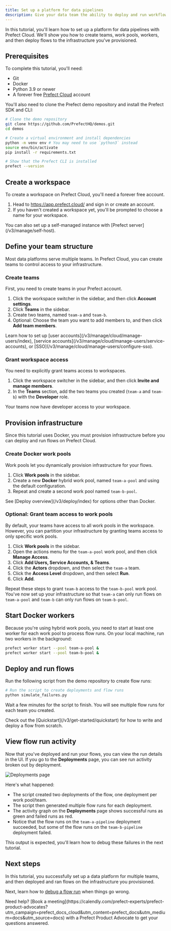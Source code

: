 ```yaml
---
title: Set up a platform for data pipelines
description: Give your data team the ability to deploy and run workflows.
---
```


In this tutorial, you'll learn how to set up a platform for data pipelines with Prefect Cloud.
We'll show you how to create teams, work pools, workers, and then deploy flows to the infrastructure you've provisioned.

## Prerequisites

To complete this tutorial, you'll need:

- Git
- Docker
- Python 3.9 or newer
- A forever free [Prefect Cloud](https://app.prefect.cloud/) account

You'll also need to clone the Prefect demo repository and install the Prefect SDK and CLI:

```bash
# Clone the demo repository
git clone https://github.com/PrefectHQ/demos.git
cd demos
```

```bash
# Create a virtual environment and install dependencies
python -m venv env # You may need to use `python3` instead
source env/bin/activate
pip install -r requirements.txt
```

```bash
# Show that the Prefect CLI is installed
prefect --version
```

## Create a workspace

To create a workspace on Prefect Cloud, you'll need a forever free account.

1. Head to https://app.prefect.cloud/ and sign in or create an account.
1. If you haven't created a workspace yet, you'll be prompted to choose a name for your workspace.

<Note>
You can also set up a self-managed instance with [Prefect server](/v3/manage/self-host).
</Note>

## Define your team structure

Most data platforms serve multiple teams.
In Prefect Cloud, you can create teams to control access to your infrastructure.

### Create teams

First, you need to create teams in your Prefect account.

1. Click the workspace switcher in the sidebar, and then click **Account settings**.
1. Click **Teams** in the sidebar.
1. Create two teams, named `team-a` and `team-b`.
1. Optional: Choose the team you want to add members to, and then click **Add team members**.

<Note>
Learn how to set up [user accounts](/v3/manage/cloud/manage-users/index), [service accounts](/v3/manage/cloud/manage-users/service-accounts), or [SSO](/v3/manage/cloud/manage-users/configure-sso).
</Note>

### Grant workspace access

You need to explicitly grant teams access to workspaces.

1. Click the workspace switcher in the sidebar, and then click **Invite and manage members**.
1. In the **Teams** section, add the two teams you created (`team-a` and `team-b`) with the **Developer** role.

Your teams now have developer access to your workspace.

## Provision infrastructure

Since this tutorial uses Docker, you must provision infrastructure before you can deploy and run flows on Prefect Cloud.

### Create Docker work pools

Work pools let you dynamically provision infrastructure for your flows.

1. Click **Work pools** in the sidebar.
1. Create a new **Docker** hybrid work pool, named `team-a-pool` and using the default configuration.
1. Repeat and create a second work pool named `team-b-pool`.

<Note>
See [Deploy overview](/v3/deploy/index) for options other than Docker.
</Note>

### Optional: Grant team access to work pools

By default, your teams have access to all work pools in the workspace.
However, you can partition your infrastructure by granting teams access to only specific work pools.

1. Click **Work pools** in the sidebar.
1. Open the actions menu for the `team-a-pool` work pool, and then click **Manage Access**.
1. Click **Add Users, Service Accounts, & Teams**.
1. Click the **Actors** dropdown, and then select the `team-a` team.
1. Click the **Access Level** dropdown, and then select **Run**.
1. Click **Add**.

Repeat these steps to grant `team-b` access to the `team-b-pool` work pool.
You've now set up your infrastructure so that `team-a` can only run flows on `team-a-pool` and `team-b` can only run flows on `team-b-pool`.

## Start Docker workers

Because you're using hybrid work pools, you need to start at least one worker for each work pool to process flow runs.
On your local machine, run two workers in the background:

```bash
prefect worker start --pool team-a-pool &
prefect worker start --pool team-b-pool &
```

## Deploy and run flows

Run the following script from the demo repository to create flow runs:

```bash
# Run the script to create deployments and flow runs
python simulate_failures.py
```

Wait a few minutes for the script to finish.
You will see multiple flow runs for each team you created.

<Note>
Check out the [Quickstart](/v3/get-started/quickstart) for how to write and deploy a flow from scratch.
</Note>

## View flow run activity

Now that you've deployed and run your flows, you can view the run details in the UI.
If you go to the **Deployments** page, you can see run activity broken out by deployment.

![Deployments page](/v3/img/ui/deployments-page.png)

Here's what happened:

- The script created two deployments of the flow, one deployment per work pool/team.
- The script then generated multiple flow runs for each deployment.
- The activity graph on the **Deployments** page shows successful runs as green and failed runs as red.
- Notice that the flow runs on the `team-a-pipeline` deployment succeeded, but some of the flow runs on the `team-b-pipeline` deployment failed.

This output is expected, you'll learn how to debug these failures in the next tutorial.

## Next steps

In this tutorial, you successfully set up a data platform for multiple teams, and then deployed and ran flows on the infrastructure you provisioned.

Next, learn how to [debug a flow run](/v3/tutorials/debug) when things go wrong.

<Tip>
Need help? [Book a meeting](https://calendly.com/prefect-experts/prefect-product-advocates?utm_campaign=prefect_docs_cloud&utm_content=prefect_docs&utm_medium=docs&utm_source=docs) with a Prefect Product Advocate to get your questions answered.
</Tip>
